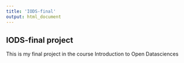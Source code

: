 ```yaml
---
title: 'IODS-final'
output: html_document
---
```


## IODS-final project
This is my final project in the course Introduction to Open Datasciences